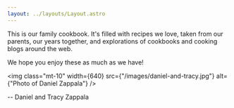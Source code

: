 ```yaml
---
layout: ../layouts/Layout.astro
---
```


This is our family cookbook. It's filled with recipes we love, taken from our
parents, our years together, and explorations of cookbooks and cooking blogs
around the web.

We hope you enjoy these as much as we have!

<img
  class="mt-10"
  width={640}
  src={"/images/daniel-and-tracy.jpg"}
  alt={"Photo of Daniel Zappala"}
/>

-- Daniel and Tracy Zappala
